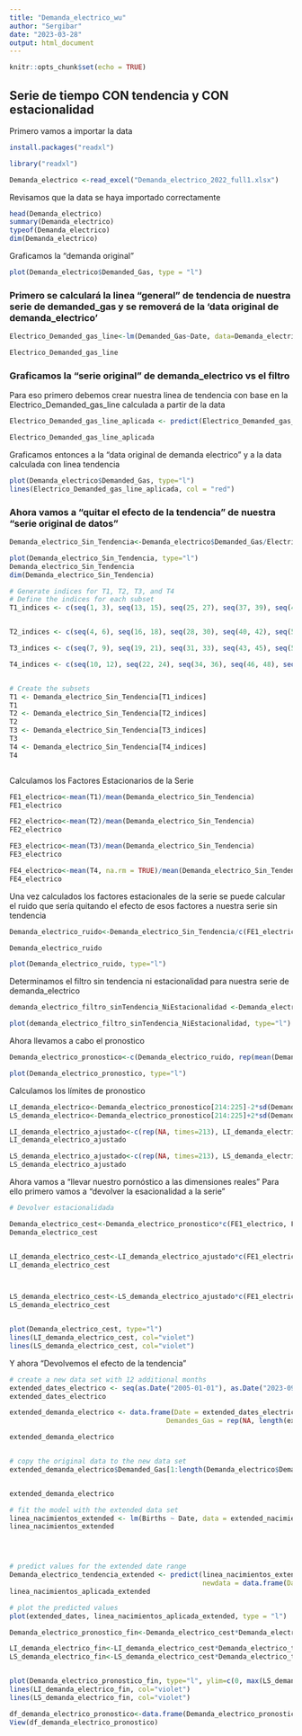 ```yaml
---
title: "Demanda_electrico_wu"
author: "Sergibar"
date: "2023-03-28"
output: html_document
---
```


```r
knitr::opts_chunk$set(echo = TRUE)
```

## Serie de tiempo CON tendencia y CON estacionalidad


Primero vamos a importar la data 

```r
install.packages("readxl")

library("readxl")
```


```r

Demanda_electrico <-read_excel("Demanda_electrico_2022_full1.xlsx")
```



Revisamos que la data se haya importado correctamente 
```r
head(Demanda_electrico)
summary(Demanda_electrico)
typeof(Demanda_electrico)
dim(Demanda_electrico)
```

Graficamos la "demanda original"

```r
plot(Demanda_electrico$Demanded_Gas, type = "l")
```


### Primero se calculará la linea "general" de tendencia de nuestra serie de demanded_gas y se removerá de la 'data original de demanda_electrico'


```r

Electrico_Demanded_gas_line<-lm(Demanded_Gas~Date, data=Demanda_electrico)

Electrico_Demanded_gas_line


```



### Graficamos la "serie original" de demanda_electrico vs el filtro 

Para eso primero debemos crear nuestra linea de tendencia con base en la Electrico_Demanded_gas_line calculada a partir de la data 
```r
Electrico_Demanded_gas_line_aplicada <- predict(Electrico_Demanded_gas_line, newdata = data.frame(Date = Demanda_electrico$Date))

Electrico_Demanded_gas_line_aplicada

```


Graficamos entonces a la "data original de demanda electrico" y a la data calculada con linea tendencia

```r
plot(Demanda_electrico$Demanded_Gas, type="l")
lines(Electrico_Demanded_gas_line_aplicada, col = "red")
```



### Ahora vamos a "quitar el efecto de la tendencia" de nuestra "serie original de datos"

```r
Demanda_electrico_Sin_Tendencia<-Demanda_electrico$Demanded_Gas/Electrico_Demanded_gas_line_aplicada

plot(Demanda_electrico_Sin_Tendencia, type="l")
Demanda_electrico_Sin_Tendencia
dim(Demanda_electrico_Sin_Tendencia)
```


```r
# Generate indices for T1, T2, T3, and T4
# Define the indices for each subset
T1_indices <- c(seq(1, 3), seq(13, 15), seq(25, 27), seq(37, 39), seq(49, 51), seq(61, 63), seq(73, 75), seq(85, 87), seq(97, 99), seq(109, 111), seq(121, 123), seq(133, 135), seq(145, 147), seq(157, 159), seq(169, 171), seq(181, 183), seq(193, 195), seq(205, 207))


T2_indices <- c(seq(4, 6), seq(16, 18), seq(28, 30), seq(40, 42), seq(52, 54), seq(64, 66), seq(76, 78), seq(88, 90), seq(100, 102), seq(112, 114), seq(124, 126), seq(136, 138), seq(148, 150), seq(160, 162), seq(172, 174), seq(184, 186), seq(196, 198), seq(208, 210))

T3_indices <- c(seq(7, 9), seq(19, 21), seq(31, 33), seq(43, 45), seq(55, 57), seq(67, 69), seq(79, 81), seq(91, 93), seq(103, 105), seq(115, 117), seq(127, 129), seq(139, 141), seq(151, 153), seq(163, 165), seq(175, 177), seq(187, 189), seq(199, 201), seq(211, 213))

T4_indices <- c(seq(10, 12), seq(22, 24), seq(34, 36), seq(46, 48), seq(58, 60), seq(70, 72), seq(82, 84), seq(94, 96), seq(106, 108), seq(118, 120), seq(130, 132), seq(142, 144), seq(154, 156), seq(166, 168), seq(178, 180), seq(190, 192), seq(202, 204), seq(214, 216))


# Create the subsets
T1 <- Demanda_electrico_Sin_Tendencia[T1_indices]
T1
T2 <- Demanda_electrico_Sin_Tendencia[T2_indices]
T2
T3 <- Demanda_electrico_Sin_Tendencia[T3_indices]
T3
T4 <- Demanda_electrico_Sin_Tendencia[T4_indices]
T4



```


Calculamos los Factores Estacionarios de la Serie 

```r

FE1_electrico<-mean(T1)/mean(Demanda_electrico_Sin_Tendencia)
FE1_electrico

FE2_electrico<-mean(T2)/mean(Demanda_electrico_Sin_Tendencia)
FE2_electrico

FE3_electrico<-mean(T3)/mean(Demanda_electrico_Sin_Tendencia)
FE3_electrico

FE4_electrico<-mean(T4, na.rm = TRUE)/mean(Demanda_electrico_Sin_Tendencia)
FE4_electrico
```

Una vez calculados los factores estacionales de la serie se puede calcular el ruido que sería quitando el efecto de esos factores a nuestra serie sin tendencia 
```r

Demanda_electrico_ruido<-Demanda_electrico_Sin_Tendencia/c(FE1_electrico, FE2_electrico, FE3_electrico, FE4_electrico)

Demanda_electrico_ruido

plot(Demanda_electrico_ruido, type="l")
```


Determinamos el filtro sin tendencia ni estacionalidad para nuestra serie de demanda_electrico 
```r

demanda_electrico_filtro_sinTendencia_NiEstacionalidad <-Demanda_electrico_ruido-mean(Demanda_electrico_ruido)

plot(demanda_electrico_filtro_sinTendencia_NiEstacionalidad, type="l")

```


Ahora llevamos a cabo el pronostico 
```r

Demanda_electrico_pronostico<-c(Demanda_electrico_ruido, rep(mean(Demanda_electrico_ruido), 12))

plot(Demanda_electrico_pronostico, type="l")

```


Calculamos los límites de pronostico 

```r
LI_demanda_electrico<-Demanda_electrico_pronostico[214:225]-2*sd(Demanda_electrico_ruido)*c(1:12)^.5
LS_demanda_electrico<-Demanda_electrico_pronostico[214:225]+2*sd(Demanda_electrico_ruido)*c(1:12)^.5

LI_demanda_electrico_ajustado<-c(rep(NA, times=213), LI_demanda_electrico)
LI_demanda_electrico_ajustado

LS_demanda_electrico_ajustado<-c(rep(NA, times=213), LS_demanda_electrico)
LS_demanda_electrico_ajustado
```


Ahora vamos a "llevar nuestro pornóstico a las dimensiones reales"
Para ello primero vamos a "devolver la esacionalidad a la serie"
```r

# Devolver estacionalidada

Demanda_electrico_cest<-Demanda_electrico_pronostico*c(FE1_electrico, FE2_electrico,FE3_electrico, FE4_electrico)
Demanda_electrico_cest


LI_demanda_electrico_cest<-LI_demanda_electrico_ajustado*c(FE1_electrico, FE2_electrico,FE3_electrico, FE4_electrico)
LI_demanda_electrico_cest



LS_demanda_electrico_cest<-LS_demanda_electrico_ajustado*c(FE1_electrico, FE2_electrico,FE3_electrico, FE4_electrico)
LS_demanda_electrico_cest


plot(Demanda_electrico_cest, type="l")
lines(LI_demanda_electrico_cest, col="violet")
lines(LS_demanda_electrico_cest, col="violet")
```


Y ahora "Devolvemos el efecto de la tendencia"


```r


# create a new data set with 12 additional months
extended_dates_electrico <- seq(as.Date("2005-01-01"), as.Date("2023-09-01"), by = "month")
extended_dates_electrico

extended_demanda_electrico <- data.frame(Date = extended_dates_electrico, 
                                       Demandes_Gas = rep(NA, length(extended_dates_electrico)))

extended_demanda_electrico


# copy the original data to the new data set
extended_demanda_electrico$Demanded_Gas[1:length(Demanda_electrico$Demanded_Gas)] <-Demanda_electrico$Demanded_Gas


extended_demanda_electrico


```


```r


# fit the model with the extended data set
linea_nacimientos_extended <- lm(Births ~ Date, data = extended_nacimientos_mex)
linea_nacimientos_extended




# predict values for the extended date range
Demanda_electrico_tendencia_extended <- predict(linea_nacimientos_extended, 
                                                newdata = data.frame(Date = extended_dates))
linea_nacimientos_aplicada_extended

# plot the predicted values
plot(extended_dates, linea_nacimientos_aplicada_extended, type = "l")

```



```r



Demanda_electrico_pronostico_fin<-Demanda_electrico_cest*Demanda_electrico_tendencia

LI_demanda_electrico_fin<-LI_demanda_electrico_cest*Demanda_electrico_tendencia
LS_demanda_electrico_fin<-LS_demanda_electrico_cest*Demanda_electrico_tendencia


plot(Demanda_electrico_pronostico_fin, type="l", ylim=c(0, max(LS_demanda_electrico_fin, na.rm = TRUE)))
lines(LI_demanda_electrico_fin, col="violet")
lines(LS_demanda_electrico_fin, col="violet")

df_demanda_electrico_pronostico<-data.frame(Demanda_electrico_pronostico_fin, LI_demanda_electrico_fin, LS_demanda_electrico_fin)
View(df_demanda_electrico_pronostico)
```




